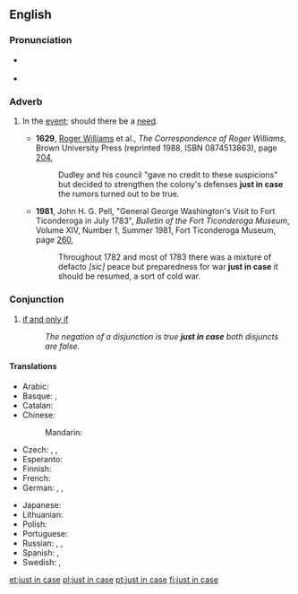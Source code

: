 {{was wotd|2007|December|17}}
{{also|in case}}
==English==

===Pronunciation===
* {{a|RP|US}} {{IPA|/ˌdʒʌst ɪn ˈkeɪs/|lang=en}}
* {{audio|en-us-just in case.ogg|Audio (US)|lang=en}}

===Adverb===
{{en-adv|head=[[just]] [[in case]]|-}}

# {{lb|en|idiomatic}} In the [[event]]; should there be a [[need]].
#: {{ux|en|I'll take an umbrella, '''just in case''' (it rains).}}
#* '''1629''', [[w:Roger Williams (theologian)|Roger Williams]] et al., ''The Correspondence of Roger Williams'', Brown University Press (reprinted 1988, ISBN 0874513863), page [http://books.google.com/books?q=%22correspondence+of+roger+williams%22+%22just+in+case%22&btnG=Search+Books 204],
#*: Dudley and his council "gave no credit to these suspicions" but decided to strengthen the colony's defenses '''just in case''' the rumors turned out to be true.
#* '''1981''', John H. G. Pell, "General George Washington's Visit to Fort Ticonderoga in July 1783", ''Bulletin of the Fort Ticonderoga Museum'', Volume XIV, Number 1, Summer 1981, Fort Ticonderoga Museum, page [http://books.google.com/books?id=6iE8AAAAIAAJ&pg=PA260&dq=%22just+in+case%22+date:1821-1830&lr=&as_brr=0 260],
#*: Throughout 1782 and most of 1783 there was a mixture of defacto ''[sic]'' peace but preparedness for war '''just in case''' it should be resumed, a sort of cold war.

===Conjunction===
{{en-conjunction|head=[[just]] [[in]] [[case]]}}

# {{lb|en|logic}} [[if and only if]]
#: ''The negation of a disjunction is true '''just in case''' both disjuncts are false.''

====Translations====
{{trans-top|in the event}}
* Arabic: {{t|ar|تَحَسُبًا}}
* Basque: {{t|eu|badaezpada}}, {{t|eu|badaezpada ere}}
* Catalan: {{t+|ca|per si de cas}}
* Chinese:
*: Mandarin: {{t+|cmn|以防萬一|sc=Hani}}
* Czech: {{t|cs|kdyby něco}}, {{t|cs|pro jistotu}}, {{t|cs|co kdyby}}
* Esperanto: {{t|eo|divenprove}}
* Finnish: {{t|fi|varalta}}
* French: {{t+|fr|au cas où}}
* German: {{t|de|für alle Fälle}}, {{t+|de|sicherheitshalber}}, {{t+|de|vorsichtshalber}}
{{trans-mid}}
* Japanese: {{t|ja|念のため|tr=nen no tame}}
* Lithuanian: {{t|lt|dėl viso pikto}}
* Polish: {{t+|pl|na wszelki wypadek}}
* Portuguese: {{t|pt|[[por]] [[precaução]]}}
* Russian: {{t+|ru|на вся́кий слу́чай}}, {{t|ru|на вся́кий пожа́рный слу́чай}}, {{t|ru|на вся́кий пожа́рный}}
* Spanish: {{t+|es|por si acaso}}, {{t|es|por si las moscas}}
* Swedish: {{t|sv|bara utifall att}}, {{t|sv|bara i fall att}}
{{trans-bottom}}

[[et:just in case]]
[[pl:just in case]]
[[pt:just in case]]
[[fi:just in case]]